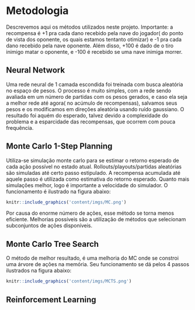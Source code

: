 # Metodologia {#methods}
Descrevemos aqui os métodos utilizados neste projeto. Importante: a recompensa é +1 pra cada dano recebido pela nave do jogador( do ponto de vista dos oponente, os quais estamos tentanto otimizar) e -1 pra cada dano recebido pela nave oponente. Além disso, +100 é dado de o tiro inimigo matar o oponente, e -100 é recebido se uma nave inimiga morrer.

## Neural Network
Uma rede neural de 1 camada escondida foi treinada com busca aleatória no espaço de pesos. O processo é muito simples, com a rede sendo avaliada em um número de partidas com os pesos gerados, e caso ela seja a melhor rede até agora( no acúmulo de recompensas), salvamos seus pesos e os modificamos em direções aleatória usando ruído gaussiano. O resultado foi aquém do esperado, talvez devido a complexidade do problema e a esparcidade das recompensas, que ocorrem com pouca frequência.

## Monte Carlo 1-Step Planning
Utiliza-se simulação monte carlo para se estimar o retorno esperado de cada ação possível no estado atual. Rollouts/playouts/partidas aleatórias são simuladas até certo passo estipulado. A recompensa acumulada até aquele passo é utilizada como estimativa do retorno esperado. Quanto mais simulações melhor, logo é importante a velocidade do simulador. O funcionamento é ilustrado na figura abaixo:

```r
knitr::include_graphics('content/imgs/MC.png')
```

Por causa do enorme número de ações, esse método se torna menos eficiente. Melhorias possíveis são a utilização de métodos que selecionam subconjuntos de ações disponíveis. 

## Monte Carlo Tree Search
O método de melhor resultado, é uma melhoria do MC onde se constroi uma árvore de ações na memória. Seu funcionamento se dá pelos 4 passos ilustrados na figura abaixo:

```r
knitr::include_graphics('content/imgs/MCTS.png')
```

## Reinforcement Learning

